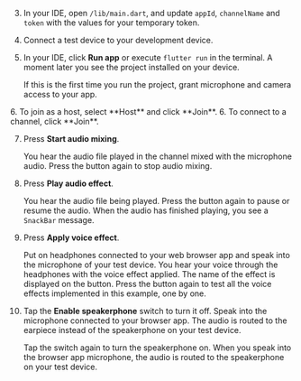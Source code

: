 <PlatformWrapper platform="flutter">

3. In your IDE, open `/lib/main.dart`, and update `appId`, `channelName` and `token` with the values for your temporary token.

4. Connect a test device to your development device.

5. In your IDE, click **Run app** or execute `flutter run` in the terminal. A moment later you see the project installed on your device.

    If this is the first time you run the project, grant microphone and camera access to your app.

<ProductWrapper notAllowed="video-calling">
6. To join as a host, select **Host** and click **Join**.
</ProductWrapper>

<ProductWrapper product="video-calling">
6. To connect to a channel, click **Join**.
</ProductWrapper>

7. Press **Start audio mixing**.

    You hear the audio file played in the channel mixed with the microphone audio. Press the button again to stop audio mixing.

1. Press **Play audio effect**.

    You hear the audio file being played. Press the button again to pause or resume the audio. When the audio has finished playing, you see a `SnackBar` message.

1. Press **Apply voice effect**. 

    Put on headphones connected to your web browser app and speak into the microphone of your test device. You hear your voice through the headphones with the voice effect applied. The name of the effect is displayed on the button. Press the button again to test all the voice effects implemented in this example, one by one.

1. Tap the **Enable speakerphone** switch to turn it off. Speak into the microphone connected to your browser app. The audio is routed to the earpiece instead of the speakerphone on your test device. 

    Tap the switch again to turn the speakerphone on. When you speak into the browser app microphone, the audio is routed to the speakerphone on your test device.

</PlatformWrapper>
